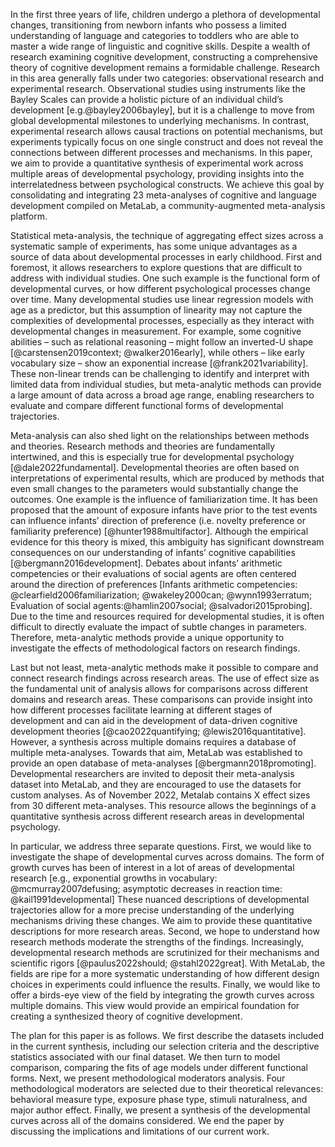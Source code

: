 
In the first three years of life, children undergo a plethora of developmental changes, transitioning from newborn infants who possess a limited understanding of language and categories to toddlers who are able to master a wide range of linguistic and cognitive skills. Despite a wealth of research examining cognitive development, constructing a comprehensive theory of cognitive development remains a formidable challenge. Research in this area generally falls under two categories: observational research and experimental research. Observational studies using instruments like the Bayley Scales can provide a holistic picture of an individual child’s development [e.g.@bayley2006bayley], but it is a challenge to move from global developmental milestones to underlying mechanisms. In contrast, experimental research allows causal tractions on potential mechanisms, but experiments typically focus on one single construct and does not reveal the connections between different processes and mechanisms. In this paper, we aim to provide a quantitative synthesis of experimental work across multiple areas of developmental psychology, providing insights into the interrelatedness between psychological constructs. We achieve this goal by consolidating and integrating 23 meta-analyses of cognitive and language development compiled on MetaLab, a community-augmented meta-analysis platform. 

Statistical meta-analysis, the technique of aggregating effect sizes across a systematic sample of experiments, has some unique advantages as a source of data about developmental processes in early childhood. First and foremost, it allows researchers to explore questions that are difficult to address with individual studies. One such example is the functional form of developmental curves, or how different psychological processes change over time. Many developmental studies use linear regression models with age as a predictor, but this assumption of linearity may not capture the complexities of developmental processes, especially as they interact with developmental changes in measurement. For example, some cognitive abilities –  such as relational reasoning – might follow an inverted-U shape [@carstensen2019context; @walker2016early], while others – like early vocabulary size – show an exponential increase [@frank2021variability]. These non-linear trends can be challenging to identify and interpret with limited data from individual studies, but meta-analytic methods can provide a large amount of data across a broad age range, enabling researchers to evaluate and compare different functional forms of developmental trajectories.

Meta-analysis can also shed light on the relationships between methods and theories. Research methods and theories are fundamentally intertwined, and this is especially true for developmental psychology [@dale2022fundamental]. Developmental theories are often based on interpretations of experimental results, which are produced by methods that even small changes to the parameters would substantially change the outcomes. One example is the influence of familiarization time. It has been proposed that the amount of exposure infants have prior to the test events can influence infants’ direction of preference (i.e. novelty preference or familiarity preference) [@hunter1988multifactor]. Although the empirical evidence for this theory is mixed,  this ambiguity has significant downstream consequences on our understanding of infants’ cognitive capabilities [@bergmann2016development]. Debates about infants’ arithmetic competencies or their evaluations of social agents are often centered around the direction of preferences [Infants arithmetic competencies: @clearfield2006familiarization; @wakeley2000can; @wynn1993erratum; Evaluation of social agents:@hamlin2007social; @salvadori2015probing]. Due to the time and resources required for developmental studies, it is often difficult to directly evaluate the impact of subtle changes in parameters. Therefore, meta-analytic methods provide a unique opportunity to investigate the effects of methodological factors on research findings.

Last but not least, meta-analytic methods make it possible to compare and connect research findings across research areas. The use of effect size as the fundamental unit of analysis allows for comparisons across different domains and research areas. These comparisons can provide insight into how different processes facilitate learning at different stages of development and can aid in the development of data-driven cognitive development theories [@cao2022quantifying; @lewis2016quantitative]. However, a synthesis across multiple domains requires a database of multiple meta-analyses. Towards that aim, MetaLab was established to provide an open database of meta-analyses [@bergmann2018promoting]. Developmental researchers are invited to deposit their meta-analysis dataset into MetaLab, and they are encouraged to use the datasets for custom analyses. As of November 2022, Metalab contains X effect sizes from 30 different meta-analyses. This resource allows the beginnings of a quantitative synthesis across different research areas in developmental psychology. 

In particular, we address three separate questions. First, we would like to investigate the shape of developmental curves across domains. The form of growth curves has been of interest in a lot of areas of developmental research [e.g., exponential growths in vocabulary: @mcmurray2007defusing; asymptotic decreases in reaction time: @kail1991developmental] These nuanced descriptions of developmental trajectories allow for a more precise understanding of the underlying mechanisms driving these changes. We aim to provide these quantitative descriptions for more research areas. Second, we hope to understand how research methods moderate the strengths of the findings. Increasingly, developmental research methods are scrutinized for their mechanisms and scientific rigors [@paulus2022should; @stahl2022great]. With MetaLab, the fields are ripe for a more systematic understanding of how different design choices in experiments could influence the results. Finally, we would like to offer a birds-eye view of the field by integrating the growth curves across multiple domains. This view would provide an empirical foundation for creating a synthesized theory of cognitive development.  

The plan for this paper is as follows. We first describe the datasets included in the current synthesis, including our selection criteria and the descriptive statistics associated with our final dataset. We then turn to model comparison, comparing the fits of age models under different functional forms. Next, we present methodological moderators analysis. Four methodological moderators are selected due to their theoretical relevances: behavioral measure type, exposure phase type, stimuli naturalness, and major author effect. Finally, we present a synthesis of the developmental curves across all of the domains considered. We end the paper by discussing the implications and limitations of our current work. 

